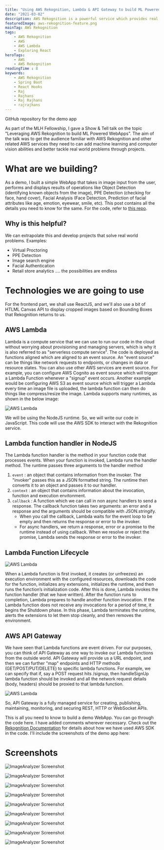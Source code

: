```yaml
---
title: "Using AWS Rekognition, Lambda & API Gateway to build ML Powered WebApps"
date: "2021-03-02"
description: AWS Rekognition is a powerful service which provides real time image & video analysis using deep learning. This post explains how to use the service by creating a simple web app using ReactJS and using Rekognition with AWS Lambda & API Gateway.
featuredImage: aws-rekognition-feature.png
mainTag: AWS Rekognition
tags:
    - AWS Rekognition
    - AWS
    - AWS Lambda
    - Exploring React
heroTags:
    - AWS
    - AWS Rekognition
readingTime : 8
keywords:
    - AWS Rekognition
    - Spring Boot
    - React Hooks
    - Raj
    - Rajhans
    - Raj Rajhans
    - rajrajhans
---
```


<Alert><ExtLink link="https://github.com/rajrajhans/mlh-show-and-tell-aws-rekognition">GitHub repository for the demo app</ExtLink></Alert>

As part of the MLH Fellowship, I gave a Show & Tell talk on the topic "Leveraging AWS Rekognition to build ML Powered WebApps". The aim of the talk was to get the audience familiar with AWS Rekognition and other related AWS services they need to can add machine learning and computer vision abilities and better tackle real world problems through projects.

# What are we building?
As a demo, I built a simple WebApp that takes in image input from the user, performs and displays results of operations like Object Detection (identifying known objects from the image), PPE Detection (checking for face, hand cover), Facial Analysis (Face Detection, Prediction of facial attributes like age, emotion, eyewear, smile, etc). This post contains all the details you need to know for the same. For the code, refer to [this repo](https://github.com/rajrajhans/mlh-show-and-tell-aws-rekognition).

## Why is this helpful?
We can extrapolate this and develop projects that solve real world problems. Examples:
- Virtual Proctoring
- PPE Detection
- Image search engine
- Facial Authentication
- Retail store analytics
.... the possibilities are endless

# Technologies we are going to use

For the frontend part, we shall use ReactJS, and we'll also use a bit of HTLML Canvas API to display cropped images based on Bounding Boxes that Rekognition returns to us.

## AWS Lambda

Lambda is a compute service that we can use to run our code in the cloud without worrying about provisioning and managing servers, which is why it is also referred to as "serverless compute service". The code is deployed as functions aligned which are aligned to an event source. An "event source" can be things like network requests to endpoints, or changes in data or resource states. You can also use other AWS services are event source. For example, you can configure AWS Cognito as event source which will trigger a Lambda Function whenever a "signup" event occurs. Another example would be configuring AWS S3 as event source which will trigger a Lambda every time an image file is uploaded, the lambda function can then do things like compress/resize the image. Lambda supports many runtimes, as shown in the below image:

<ImageWrapper>

![AWS Lambda](serverless_applications.png)

</ImageWrapper>

We will be using the NodeJS runtime. So, we will write our code in JavaScript. This code will use the AWS SDK to interact with the Rekognition service.

## Lambda function handler in NodeJS

The Lambda function handler is the method in your function code that processes events. When your function is invoked, Lambda runs the handler method. The runtime passes three arguments to the handler method

1. `event` : an object that contains information from the invoker. The "invoker" passes this as a JSON formatted string. The runtime then converts it to an object and passes it to our handler.
2. `context` : an object that contains information about the invocation, function and execution envitonment.
3. `callback` : A function which we can call in non async handlers to send a response. The callback function takes two arguments: an error and a response and the arguments should be compatible with JSON.stringify.
    - When you call the callback, Lambda waits for the event loop to be empty and then returns the response or error to the invoker.
    - For async handlers, we return a response, error or a promise to the runtime instead of using callback. When we resolve or reject the promise, Lambda sends the response or error to the invoker.

## Lambda Function Lifecycle

<ImageWrapper>

![AWS Lambda](function_lifecycle.png)

</ImageWrapper>

When a Lambda function is first invoked, it creates (or unfreezes) an execution environment with the configured resources, downloads the code for the function, initializes any extensions, initializes the runtime, and then runs the function’s initialization code. After this is done, Lambda invokes the function handler (that we have written). After the function runs to completion, Lambda prepares to handle another function invocation. If the Lambda function does not receive any invocations for a period of time, it begins the Shutdown phase. In this phase, Lambda terminates the runtime, alerts the extensions to let them stop cleanly, and then removes the environment.


## AWS API Gateway
We have seen that Lambda functions are event driven. For our purposes, you can think of API Gateway as one way to invoke our Lambda functions from the outside world. API Gateway will provide us a URL endpoint, and then we can further "map" endpoints and HTTP methods (GET/POST/PUT/DELETE) to specific lambda functions. For example, we can specify that if, say a POST request hits /signup, then handleSignUp lambda function should be invoked and all the network request details (body, headers) should be proxied to that lambda function.

<ImageWrapper>

![AWS Lambda](reko_api_gateway.png)

</ImageWrapper>

So, API Gateway is a fully managed service for creating, publishing, maintaining, monitoring, and securing REST, HTTP or WebSocket APIs.

This is all you need to know to build a demo WebApp. You can go through the code here. I have added comments wherever necessary. Check out the [Rekognition Documentation](https://docs.aws.amazon.com/rekognition/latest/dg/API_Reference.html) for details about how we have used AWS SDK in the code. I'll include the screenshots of the demo app here:

# Screenshots

<ImageWrapper>

![ImageAnalyzer Screenshot](rekognition_imageanalyzer_ss_1.png)

</ImageWrapper>


<ImageWrapper>

![ImageAnalyzer Screenshot](rekognition_imageanalyzer_ss_2.png)

</ImageWrapper>


<ImageWrapper>

![ImageAnalyzer Screenshot](rekognition_imageanalyzer_ss_3.png)

</ImageWrapper>


<ImageWrapper>

![ImageAnalyzer Screenshot](rekognition_imageanalyzer_ss_4.png)

</ImageWrapper>


<ImageWrapper>

![ImageAnalyzer Screenshot](rekognition_imageanalyzer_ss_5.png)

</ImageWrapper>


<ImageWrapper>

![ImageAnalyzer Screenshot](rekognition_imageanalyzer_ss_6.png)

</ImageWrapper>


<ImageWrapper>

![ImageAnalyzer Screenshot](rekognition_imageanalyzer_ss_7.png)

</ImageWrapper>


<ImageWrapper>

![ImageAnalyzer Screenshot](rekognition_imageanalyzer_ss_8.png)

</ImageWrapper>


<ImageWrapper>

![ImageAnalyzer Screenshot](rekognition_imageanalyzer_ss_9.png)

</ImageWrapper>


